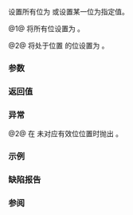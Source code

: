 {{cpp/utility/bitset/title|set}}
{{cpp/utility/bitset/navbar}}
{{dcl begin}}
{{dcla|num=1|noexcept=c++11|constexpr=c++23|
bitset&amp; set();
}}
{{dcl|num=2|notes={{mark constexpr since c++23}}|1=
bitset&amp; set( std::size_t pos, bool value = true );
}}
{{dcl end}}

设置所有位为 {{c|true}} 或设置某一位为指定值。

@1@ 将所有位设置为 {{c|true}}。

@2@ 将处于位置 {{c|pos}} 的位设置为 {{c|value}}。

===参数===
{{par begin}}
{{par|pos|要设置的位的位置（从 {{c|0}} 计数，即从最低到最高有效位）}}
{{par|value|对位设置的值}}
{{par end}}

===返回值===
{{c|*this}}

===异常===
@2@ 在 {{c|pos}} 未对应有效位位置时抛出 {{lc|std::out_of_range}}。

===示例===
{{example
|code=
#include &lt;bitset&gt;
#include &lt;cstddef&gt;
#include &lt;iostream&gt;
 
int main()
{
    std::bitset&lt;8&gt; b;
    std::cout &lt;&lt; b &lt;&lt; '\n';
    std::cout &lt;&lt; b.set() &lt;&lt; '\n';
    std::cout &lt;&lt; b.reset() &lt;&lt; '\n';    
    
    for (size_t i = 1; i &lt; b.size(); i += 2)
        b.set(i);
    
    std::cout &lt;&lt; b &lt;&lt; '\n';
}
|output=
00000000
11111111
00000000
10101010
}}

===缺陷报告===
{{dr list begin}}
{{dr list item|wg=lwg|dr=186|std=C++98|before={{c|value}} 的类型是 {{c/core|int}}|after=改成 {{c/core|bool}}}}
{{dr list item|wg=lwg|dr=2250|std=C++98|before={{c|pos}} 未对应有效位位置时的行为未定义|after=此时始终会抛出异常}}
{{dr list end}}

===参阅===
{{dsc begin}}
{{dsc inc|cpp/utility/bitset/dsc reset}}
{{dsc inc|cpp/utility/bitset/dsc flip}}
{{dsc end}}

{{langlinks|de|en|es|fr|it|ja|pt|ru}}
